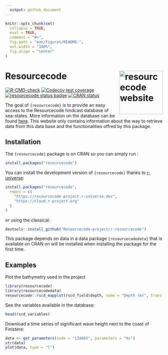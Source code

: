 ```yaml
---
  output: github_document
---
```


<!-- README.md is generated from README.Rmd. Please edit that file -->

```r
knitr::opts_chunk$set(
  collapse = TRUE,
  eval = TRUE,
  comment = "#>",
  fig.path = "man/figures/README-",
  out.width = "100%",
  fig.align = "center"
)
```

# Resource**code** <a href="https://github.com/Resourcecode-project/r-resourcecode"><img src="man/figures/logo.png" align="right" height="139" alt="resourcecode website" /></a>

<!-- badges: start -->
[![R-CMD-check](https://github.com/Resourcecode-project/r-resourcecode/actions/workflows/R-CMD-check.yaml/badge.svg?branch=main)](https://github.com/Resourcecode-project/r-resourcecode/actions/workflows/R-CMD-check.yaml)
[![Codecov test coverage](https://codecov.io/gh/Resourcecode-project/r-resourcecode/branch/main/graph/badge.svg)](https://app.codecov.io/gh/Resourcecode-project/resourcecode?branch=main)
[![resourcecode status badge](https://resourcecode-project.r-universe.dev/resourcecode/badges/version)](https://resourcecode-project.r-universe.dev/resourcecode)
[![CRAN status](https://www.r-pkg.org/badges/version/resourcecode)](https://CRAN.R-project.org/package=resourcecode)
<!-- badges: end -->

The goal of `{resourcecode}` is to provide an easy access to the Resourcecode hindcast database of sea-states. More information on the database can be found [here](https://resourcecode.ifremer.fr). This website only contains information about the way to retrieve data from this data base and the functionalities offred by this package.

## Installation

The `{resourcecode}` package is on CRAN so you can simply run :

```r
install.packages("resourcecode")
```

You can install the development version of `{resourcecode}` thanks to [r-universe](https://resourcecode-project.r-universe.dev/resourcecode):

```r
install.packages("resourcecode",
  repos = c(
    "https://resourcecode-project.r-universe.dev",
    "https://cloud.r-project.org"
  )
)
```

or using the classical:    
```r
devtools::install_github("Resourcecode-project/r-resourcecode")
```

This package depends on data in a data package `{resourcecodedata}` that is available on CRAN on will be installed when installing the package for the first time.

## Examples

Plot the bathymetry used in the project

```r
library(resourcecode)
library(resourcecodedata)
resourcecode::rscd_mapplot(rscd_field$depth, name = "Depth (m)", transform = "sqrt")
```


See the variables available in the database:
```r
head(rscd_variables)
```

Download a time series of significant wave height next to the coast of Finistère:
```r
data <- get_parameters(node = "134865", parameters = "hs")
str(data)
plot(data, type = "l")
```
